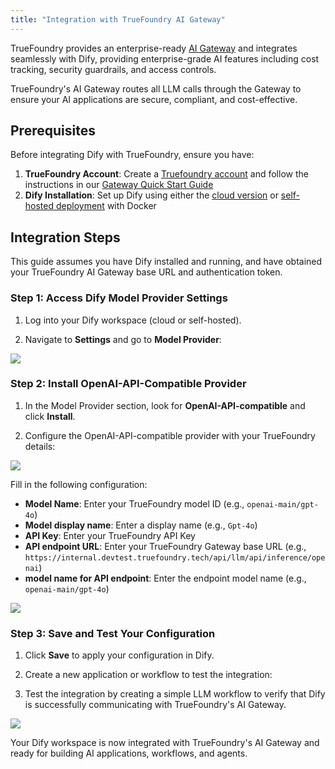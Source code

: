```yaml
---
title: "Integration with TrueFoundry AI Gateway"
---
```


TrueFoundry provides an enterprise-ready [AI Gateway](https://www.truefoundry.com/ai-gateway) and integrates seamlessly with Dify, providing enterprise-grade AI features including cost tracking, security guardrails, and access controls.

TrueFoundry's AI Gateway routes all LLM calls through the Gateway to ensure your AI applications are secure, compliant, and cost-effective.

## Prerequisites

Before integrating Dify with TrueFoundry, ensure you have:

1. **TrueFoundry Account**: Create a [Truefoundry account](https://www.truefoundry.com/register) and follow the instructions in our [Gateway Quick Start Guide](https://docs.truefoundry.com/gateway/quick-start)
2. **Dify Installation**: Set up Dify using either the [cloud version](https://dify.ai/) or [self-hosted deployment](https://github.com/langgenius/dify) with Docker

## Integration Steps

This guide assumes you have Dify installed and running, and have obtained your TrueFoundry AI Gateway base URL and authentication token.


### Step 1: Access Dify Model Provider Settings

1. Log into your Dify workspace (cloud or self-hosted).

2. Navigate to **Settings** and go to **Model Provider**:

<Frame>
  <img src="/images/model provider select diffy.png" />
</Frame>

### Step 2: Install OpenAI-API-Compatible Provider

1. In the Model Provider section, look for **OpenAI-API-compatible** and click **Install**.

2. Configure the OpenAI-API-compatible provider with your TrueFoundry details:

<Frame>
  <img src="/images/open api diffy.png" />
</Frame>

Fill in the following configuration:
- **Model Name**: Enter your TrueFoundry model ID (e.g., `openai-main/gpt-4o`)
- **Model display name**: Enter a display name (e.g., `Gpt-4o`)
- **API Key**: Enter your TrueFoundry API Key
- **API endpoint URL**: Enter your TrueFoundry Gateway base URL (e.g., `https://internal.devtest.truefoundry.tech/api/llm/api/inference/openai`)
- **model name for API endpoint**: Enter the endpoint model name (e.g., `openai-main/gpt-4o`)

<Frame>
  <img src="/images/new-code-snippet.png" />
</Frame>


### Step 3: Save and Test Your Configuration

1. Click **Save** to apply your configuration in Dify.

2. Create a new application or workflow to test the integration:

3. Test the integration by creating a simple LLM workflow to verify that Dify is successfully communicating with TrueFoundry's AI Gateway.

<Frame>
  <img src="/images/result diffy.png" />
</Frame>

Your Dify workspace is now integrated with TrueFoundry's AI Gateway and ready for building AI applications, workflows, and agents.

